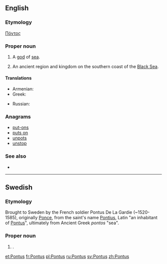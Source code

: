 {{also|pontus}}
==English==

===Etymology===
{{etyl|grc}} [[Πόντος]]

===Proper noun===
{{en-proper noun}}

# {{Greek mythology}} A [[god]] of [[sea]].
# An ancient region and kingdom on the southern coast of the [[Black Sea]].

====Translations====
{{trans-top|A region on the southern coast of the Black Sea}}
* Armenian: {{t-|hy|Պոնտոս|tr=Pontos}}
* Greek: {{t|el|Πόντος|m|tr=Póntos}}
{{trans-mid}}
* Russian: {{t+|ru|Понт|m|tr=Pont}}
{{trans-bottom}}

===Anagrams===
* [[put-ons#English|put-ons]]
* [[puts on#English|puts on]]
* [[unpots#English|unpots]]
* [[unstop#English|unstop]]

===See also===
* {{pedialite|lang=el}}

----

==Swedish==

===Etymology===
Brought to Sweden by the French soldier Pontus De La Gardie (~1520-1585), originally [[Ponce]], from the saint's name [[Pontius]], Latin "an inhabitant of [[#English|Pontus]]", ultimately from Ancient Greek ''pontos'' "sea".

===Proper noun===
{{head|sv|proper noun}}

# {{given name|male|lang=sv}}.

[[et:Pontus]]
[[fr:Pontus]]
[[pl:Pontus]]
[[ru:Pontus]]
[[sv:Pontus]]
[[zh:Pontus]]